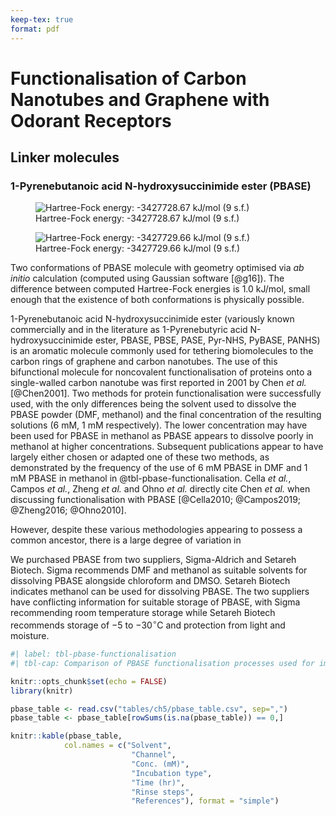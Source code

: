 ```yaml
---
keep-tex: true
format: pdf
---
```


#   Functionalisation of Carbon Nanotubes and Graphene with Odorant Receptors

## Linker molecules

### 1-Pyrenebutanoic acid N-hydroxysuccinimide ester (PBASE)

::: {#fig-pbase-structure layout="[[47.5,-5,47.5]]"}

![Hartree-Fock energy: -3427728.67 kJ/mol (9 s.f.)](figures/ch5/pbase_stable_1.JPG){#fig-pbase-stable-1}

![Hartree-Fock energy: -3427729.66 kJ/mol (9 s.f.)](figures/ch5/pbase_stable_2.JPG){#fig-pbase-stable-2}

Two conformations of PBASE molecule with geometry optimised via *ab initio* calculation (computed using Gaussian software [@g16]). The difference between computed Hartree-Fock energies is 1.0 kJ/mol, small enough that the existence of both conformations is physically possible.
:::

1-Pyrenebutanoic acid N-hydroxysuccinimide ester (variously known commercially and in the literature as 1-Pyrenebutyric acid N-hydroxysuccinimide ester, PBASE, PBSE, PASE, Pyr-NHS, PyBASE, PANHS) is an aromatic molecule commonly used for tethering biomolecules to the carbon rings of graphene and carbon nanotubes. The use of this bifunctional molecule for noncovalent functionalisation of proteins onto a single-walled carbon nanotube was first reported in 2001 by Chen *et al.* [@Chen2001]. Two methods for protein functionalisation were successfully used, with the only differences being the solvent used to dissolve the PBASE powder (DMF, methanol) and the final concentration of the resulting solutions (6 mM, 1 mM respectively). The lower concentration may have been used for PBASE in methanol as PBASE appears to dissolve poorly in methanol at higher concentrations. Subsequent publications appear to have largely either chosen or adapted one of these two methods, as demonstrated by the frequency of the use of 6 mM PBASE in DMF and 1 mM PBASE in methanol in @tbl-pbase-functionalisation. Cella *et al.*, Campos *et al.*, Zheng *et al.* and Ohno *et al.* directly cite Chen *et al.* when discussing functionalisation with PBASE [@Cella2010; @Campos2019; @Zheng2016; @Ohno2010].

 However, despite these various methodologies appearing to possess a common ancestor, there is a large degree of variation in 

We purchased PBASE from two suppliers, Sigma-Aldrich and Setareh Biotech. Sigma recommends DMF and methanol as suitable solvents for dissolving PBASE alongside chloroform and DMSO. Setareh Biotech indicates methanol can be used for dissolving PBASE. The two suppliers have conflicting information for suitable storage of PBASE, with Sigma recommending room temperature storage while Setareh Biotech recommends storage of  $-5$ to $-30 ^\circ \text{C}$ and protection from light and moisture.


\newpage
\KOMAoptions{paper=landscape,pagesize}

```r
#| label: tbl-pbase-functionalisation
#| tbl-cap: Comparison of PBASE functionalisation processes used for immobilisation of proteins and aptamers onto liquid-gated CNTFET and graphene FET sensors

knitr::opts_chunk$set(echo = FALSE)
library(knitr)

pbase_table <- read.csv("tables/ch5/pbase_table.csv", sep=",")
pbase_table <- pbase_table[rowSums(is.na(pbase_table)) == 0,]

knitr::kable(pbase_table, 
            col.names = c("Solvent",
                           "Channel",
                           "Conc. (mM)",
                           "Incubation type",
                           "Time (hr)",
                           "Rinse steps",
                           "References"), format = "simple")
    
```

\newpage
\KOMAoptions{paper=portrait,pagesize}

